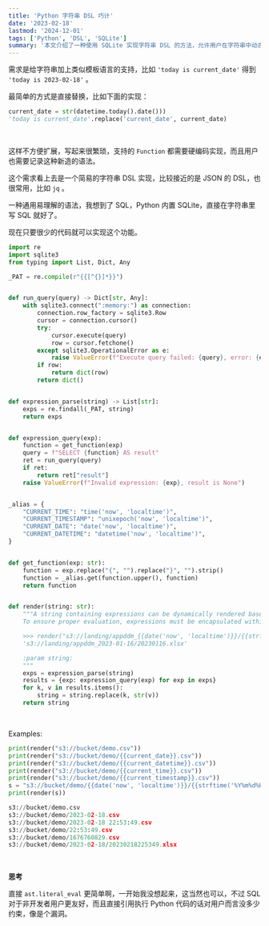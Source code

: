 ```yaml
---
title: 'Python 字符串 DSL 巧计'
date: '2023-02-18'
lastmod: '2024-12-01'
tags: ['Python', 'DSL', 'SQLite']
summary: '本文介绍了一种使用 SQLite 实现字符串 DSL 的方法，允许用户在字符串中动态渲染表达式，如获取当前日期和时间。通过定义 SQL 查询和解析表达式，用户可以方便地生成包含动态数据的字符串。示例代码展示了如何使用该方法来处理不同格式的字符串，并强调了这种方法相较于直接执行 Python 代码的安全性和友好性。'
---
```


需求是给字符串加上类似模板语言的支持，比如 `'today is current_date'` 得到 `'today is 2023-02-18'` 。

最简单的方式是直接替换，比如下面的实现：


```python
current_date = str(datetime.today().date()))
'today is current_date'.replace('current_date', current_date)
```

<br/>

这样不方便扩展，写起来很繁琐，支持的 `Function` 都需要硬编码实现，而且用户也需要记录这种新造的语法。

这个需求看上去是一个简易的字符串 DSL 实现，比较接近的是 JSON 的 DSL，也很常用，比如 `jq` 。

一种通用易理解的语法，我想到了 SQL，Python 内置 SQLite，直接在字符串里写 SQL 就好了。

现在只要很少的代码就可以实现这个功能。


```python
import re
import sqlite3
from typing import List, Dict, Any

_PAT = re.compile(r"{{[^{}]*}}")


def run_query(query) -> Dict[str, Any]:
    with sqlite3.connect(":memory:") as connection:
        connection.row_factory = sqlite3.Row
        cursor = connection.cursor()
        try:
            cursor.execute(query)
            row = cursor.fetchone()
        except sqlite3.OperationalError as e:
            raise ValueError(f"Execute query failed: {query}, error: {e}")
        if row:
            return dict(row)
        return dict()


def expression_parse(string) -> List[str]:
    exps = re.findall(_PAT, string)
    return exps


def expression_query(exp):
    function = get_function(exp)
    query = f"SELECT {function} AS result"
    ret = run_query(query)
    if ret:
        return ret["result"]
    raise ValueError(f"Invalid expression: {exp}, result is None")


_alias = {
    "CURRENT_TIME": "time('now', 'localtime')",
    "CURRENT_TIMESTAMP": "unixepoch('now', 'localtime')",
    "CURRENT_DATE": "date('now', 'localtime')",
    "CURRENT_DATETIME": "datetime('now', 'localtime')",
}


def get_function(exp: str):
    function = exp.replace("{", "").replace("}", "").strip()
    function = _alias.get(function.upper(), function)
    return function


def render(string: str):
    """A string containing expressions can be dynamically rendered based on SQLite functions.
    To ensure proper evaluation, expressions must be encapsulated within double curly braces '{{}}'.

    >>> render("s3://landing/appddm_{{date('now', 'localtime')}}/{{strftime('%Y%m%d','now', 'localtime')}}.xlsx")
    's3://landing/appddm_2023-01-16/20230116.xlsx'

    :param string:
    """
    exps = expression_parse(string)
    results = {exp: expression_query(exp) for exp in exps}
    for k, v in results.items():
        string = string.replace(k, str(v))
    return string

```

<br/>

Examples:


```python
print(render("s3://bucket/demo.csv"))
print(render("s3://bucket/demo/{{current_date}}.csv"))
print(render("s3://bucket/demo/{{current_datetime}}.csv"))
print(render("s3://bucket/demo/{{current_time}}.csv"))
print(render("s3://bucket/demo/{{current_timestamp}}.csv"))
s = "s3://bucket/demo/{{date('now', 'localtime')}}/{{strftime('%Y%m%d%H%M%S', 'now', 'localtime')}}.xlsx"
print(render(s))
```


```python
s3://bucket/demo.csv
s3://bucket/demo/2023-02-18.csv
s3://bucket/demo/2023-02-18 22:53:49.csv
s3://bucket/demo/22:53:49.csv
s3://bucket/demo/1676760829.csv
s3://bucket/demo/2023-02-18/20230218225349.xlsx
```

<br/>

**思考**

直接 `ast.literal_eval` 更简单啊，一开始我没想起来，这当然也可以，不过 SQL 对于非开发者用户更友好，而且直接引用执行 Python 代码的话对用户而言没多少约束，像是个漏洞。

<br/>

